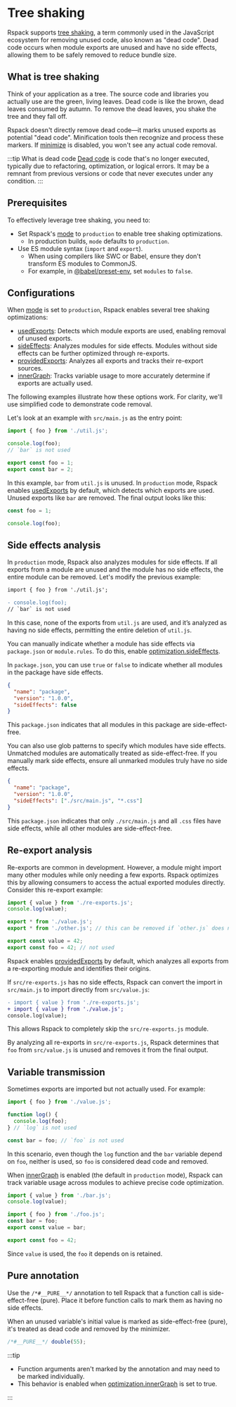 # Tree shaking

Rspack supports [tree shaking](https://developer.mozilla.org/en-US/docs/Glossary/Tree_shaking), a term commonly used in the JavaScript ecosystem for removing unused code, also known as "dead code". Dead code occurs when module exports are unused and have no side effects, allowing them to be safely removed to reduce bundle size.

## What is tree shaking

Think of your application as a tree. The source code and libraries you actually use are the green, living leaves. Dead code is like the brown, dead leaves consumed by autumn. To remove the dead leaves, you shake the tree and they fall off.

Rspack doesn't directly remove dead code—it marks unused exports as potential "dead code". Minification tools then recognize and process these markers. If [minimize](/config/optimization#optimizationminimize) is disabled, you won't see any actual code removal.

:::tip What is dead code
[Dead code](https://en.wikipedia.org/wiki/Dead_code) is code that's no longer executed, typically due to refactoring, optimization, or logical errors. It may be a remnant from previous versions or code that never executes under any condition.
:::

## Prerequisites

To effectively leverage tree shaking, you need to:

- Set Rspack's [mode](/config/mode) to `production` to enable tree shaking optimizations.
  - In production builds, `mode` defaults to `production`.
- Use ES module syntax (`import` and `export`).
  - When using compilers like SWC or Babel, ensure they don't transform ES modules to CommonJS.
  - For example, in [@babel/preset-env](https://babeljs.io/docs/en/babel-preset-env), set `modules` to `false`.

## Configurations

When [mode](/config/mode) is set to `production`, Rspack enables several tree shaking optimizations:

- [usedExports](/config/optimization#optimizationusedexports): Detects which module exports are used, enabling removal of unused exports.
- [sideEffects](/config/optimization#optimizationsideeffects): Analyzes modules for side effects. Modules without side effects can be further optimized through re-exports.
- [providedExports](/config/optimization#optimizationprovidedExports): Analyzes all exports and tracks their re-export sources.
- [innerGraph](/config/optimization#optimizationsinnergraph): Tracks variable usage to more accurately determine if exports are actually used.

The following examples illustrate how these options work. For clarity, we'll use simplified code to demonstrate code removal.

Let's look at an example with `src/main.js` as the entry point:

```js title='src/main.js'
import { foo } from './util.js';

console.log(foo);
// `bar` is not used
```

```js title='src/util.js'
export const foo = 1;
export const bar = 2;
```

In this example, `bar` from `util.js` is unused. In `production` mode, Rspack enables [usedExports](/config/optimization#optimizationusedexports) by default, which detects which exports are used. Unused exports like `bar` are removed. The final output looks like this:

```js title='dist/main.js'
const foo = 1;

console.log(foo);
```

## Side effects analysis

In `production` mode, Rspack also analyzes modules for side effects. If all exports from a module are unused and the module has no side effects, the entire module can be removed. Let's modify the previous example:

```diff title='src/main.js'
import { foo } from './util.js';

- console.log(foo);
// `bar` is not used
```

In this case, none of the exports from `util.js` are used, and it’s analyzed as having no side effects, permitting the entire deletion of `util.js`.

You can manually indicate whether a module has side effects via `package.json` or `module.rules`. To do this, enable [optimization.sideEffects](/config/optimization#optimizationsideeffects).

In `package.json`, you can use `true` or `false` to indicate whether all modules in the package have side effects.

```json title="package.json"
{
  "name": "package",
  "version": "1.0.0",
  "sideEffects": false
}
```

This `package.json` indicates that all modules in this package are side-effect-free.

You can also use glob patterns to specify which modules have side effects. Unmatched modules are automatically treated as side-effect-free. If you manually mark side effects, ensure all unmarked modules truly have no side effects.

```json title="package.json"
{
  "name": "package",
  "version": "1.0.0",
  "sideEffects": ["./src/main.js", "*.css"]
}
```

This `package.json` indicates that only `./src/main.js` and all `.css` files have side effects, while all other modules are side-effect-free.

## Re-export analysis

Re-exports are common in development. However, a module might import many other modules while only needing a few exports. Rspack optimizes this by allowing consumers to access the actual exported modules directly. Consider this re-export example:

```js title='src/main.js'
import { value } from './re-exports.js';
console.log(value);
```

```js title='src/re-exports.js'
export * from './value.js';
export * from './other.js'; // this can be removed if `other.js` does not have any side effects
```

```js title='src/value.js'
export const value = 42;
export const foo = 42; // not used
```

Rspack enables [providedExports](/config/optimization#optimizationprovidedexports) by default, which analyzes all exports from a re-exporting module and identifies their origins.

If `src/re-exports.js` has no side effects, Rspack can convert the import in `src/main.js` to import directly from `src/value.js`:

```diff title='src/main.js'
- import { value } from './re-exports.js';
+ import { value } from './value.js';
console.log(value);
```

This allows Rspack to completely skip the `src/re-exports.js` module.

By analyzing all re-exports in `src/re-exports.js`, Rspack determines that `foo` from `src/value.js` is unused and removes it from the final output.

## Variable transmission

Sometimes exports are imported but not actually used. For example:

```js title='src/main.js'
import { foo } from './value.js';

function log() {
  console.log(foo);
} // `log` is not used

const bar = foo; // `foo` is not used
```

In this scenario, even though the `log` function and the `bar` variable depend on `foo`, neither is used, so `foo` is considered dead code and removed.

When [innerGraph](/config/optimization#optimizationinnergraph) is enabled (the default in `production` mode), Rspack can track variable usage across modules to achieve precise code optimization.

```js title='src/main.js'
import { value } from './bar.js';
console.log(value);
```

```js title='src/bar.js'
import { foo } from './foo.js';
const bar = foo;
export const value = bar;
```

```js title='src/foo.js'
export const foo = 42;
```

Since `value` is used, the `foo` it depends on is retained.

## Pure annotation

Use the `/*#__PURE__*/` annotation to tell Rspack that a function call is side-effect-free (pure). Place it before function calls to mark them as having no side effects.

When an unused variable's initial value is marked as side-effect-free (pure), it's treated as dead code and removed by the minimizer.

```js
/*#__PURE__*/ double(55);
```

:::tip

- Function arguments aren't marked by the annotation and may need to be marked individually.
- This behavior is enabled when [optimization.innerGraph](/config/optimization#optimizationinnergraph) is set to true.

:::
